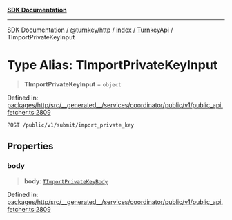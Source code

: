 [**SDK Documentation**](../../../../../../README.mdx)

***

[SDK Documentation](../../../../../../packages.mdx) / [@turnkey/http](../../../../README.mdx) / [index](../../../README.mdx) / [TurnkeyApi](../README.mdx) / TImportPrivateKeyInput

# Type Alias: TImportPrivateKeyInput

> **TImportPrivateKeyInput** = `object`

Defined in: [packages/http/src/\_\_generated\_\_/services/coordinator/public/v1/public\_api.fetcher.ts:2809](https://github.com/tkhq/sdk/blob/3a88af7d1d927c6022706911d6af0f92f1440e00/packages/http/src/__generated__/services/coordinator/public/v1/public_api.fetcher.ts#L2809)

`POST /public/v1/submit/import_private_key`

## Properties

### body

> **body**: [`TImportPrivateKeyBody`](TImportPrivateKeyBody.mdx)

Defined in: [packages/http/src/\_\_generated\_\_/services/coordinator/public/v1/public\_api.fetcher.ts:2809](https://github.com/tkhq/sdk/blob/3a88af7d1d927c6022706911d6af0f92f1440e00/packages/http/src/__generated__/services/coordinator/public/v1/public_api.fetcher.ts#L2809)
